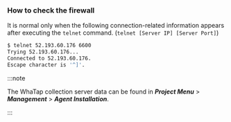 ### How to check the firewall

It is normal only when the following connection-related information appears after executing the `telnet` command. (`telnet [Server IP] [Server Port]`)

```bash title='Example'
$ telnet 52.193.60.176 6600
Trying 52.193.60.176...
Connected to 52.193.60.176.
Escape character is '^]'.
```

:::note

The WhaTap collection server data can be found in **_Project Menu_** > **_Management_** > **_Agent Installation_**.

:::

